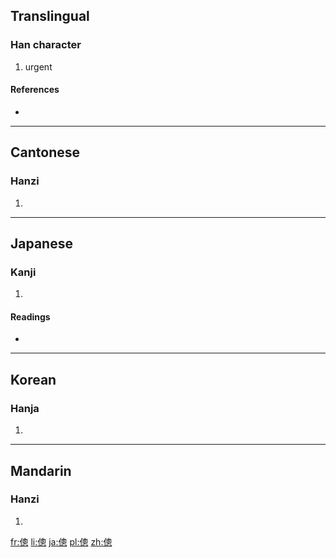 {{also|偬}}
==Translingual==

===Han character===
{{Han char|rn=9|rad=人|as=11|sn=13|four=2723<sub>2</sub>|canj=人竹田心 (OHWP)}}

# urgent

====References====
* {{Han ref|kx=0114.150|dkj=01011|dj=0242.230|hdz=10212.020|uh=50AF|ud=20655|bh=B6CD|bd=46797}}

----

==Cantonese==

===Hanzi===
{{yue-hanzi|jyut=|y=jung2|sim=偬}}

# {{defn|lang=yue|sort=人11}}

----

==Japanese==

===Kanji===
{{ja-kanji|grade=|rs=人11}}

# {{defn|lang=ja|sort=人11}}

====Readings====
* {{ja-readings|on=[[そう]] (sō)|kun=[[くるしむ]] (kurushimu)}}

----

==Korean==

===Hanja===
{{ko-hanja|hangeul=총|rv=chong|mr=ch'ong}}

# {{defn|lang=ko|sort=人11}}

----

==Mandarin==

===Hanzi===
{{cmn-hanzi|sim=偬|pin=[[zhuàn]] ([[zhuan4]]), [[zǒng]] ([[zong3]])|wg=chuan<sup>4</sup>, tsung<sup>3</sup>}}

# {{defn|lang=cmn|sort=人11}}

[[fr:傯]]
[[li:傯]]
[[ja:傯]]
[[pl:傯]]
[[zh:傯]]